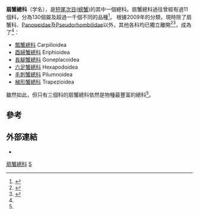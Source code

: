{{Automatic taxobox
| taxon = Xanthoidea
| image = Xantho_poressa_2009_G2.jpg
| image_caption = ''Xantho poressa''
| authority = {{le|William Sharp Macleay|William Sharp Macleay|Macleay}}, 1838
| subdivision_ranks = [[科|科]]
| subdivision = 
*[[Panopeidae|Panopeidae]]
*[[Pseudorhombilidae|Pseudorhombilidae]]
*[[扇蟹科|扇蟹科]] ''Xanthidae''
}}
'''扇蟹總科'''（学名{{lang|la|''Xanthoidea''}}），是[[短尾次目|短尾次目]]([[螃蟹|螃蟹]])的其中一個總科。扇蟹總科過往曾經有過11個科，分為130個屬及超過一千個不同的品種<ref name="Martin & Davis">{{cite book |url=http://www.nhm.org/research/publications/CrustaceaClassification.pdf |title=An Updated Classification of the Recent Crustacea |author=Joel W. Martin & George E. Davis |year=2001 |pages=132 pp |publisher=Natural History Museum of Los Angeles County |format=[[Portable_Document_Format|PDF]] |access-date=2007-09-29 |archive-date=2006-05-25 |archive-url=http://web.archive.bibalex.org/web/20060525172232/http://www.nhm.org/research/publications/CrustaceaClassification.pdf |dead-url=no }}</ref>。
根據2009年的分類，現時除了扇蟹科、[[Panopeidae|Panopeidae]]及[[Pseudorhombilidae|Pseudorhombilidae]]以外，其他各科均已獨立離開<ref name="Grave">{{cite journal|journal=[[Raffles_Bulletin_of_Zoology|Raffles Bulletin of Zoology]] |year=2009 |volume=Suppl. 21 |pages=1–109 |title=A classification of living and fossil genera of decapod crustaceans |author=Sammy De Grave, N. Dean Pentcheff, Shane T. Ahyong ''et al.'' |url=http://rmbr.nus.edu.sg/rbz/biblio/s21/s21rbz1-109.pdf |deadurl=yes |archiveurl=https://web.archive.org/web/20110606064728/http://rmbr.nus.edu.sg/rbz/biblio/s21/s21rbz1-109.pdf |archivedate=2011-06-06 }}</ref><ref name="Ng">{{cite journal|journal=[[Raffles_Bulletin_of_Zoology|Raffles Bulletin of Zoology]] |year=2008 |volume=17 |pages=1–286 |title=Systema Brachyurorum: Part I. An annotated checklist of extant Brachyuran crabs of the world |author=P. K. L. Ng, D. Guinot & P. J. F. Davie |url=http://rmbr.nus.edu.sg/rbz/biblio/s17/s17rbz.pdf |deadurl=yes |archiveurl=https://web.archive.org/web/20110606061453/http://rmbr.nus.edu.sg/rbz/biblio/s17/s17rbz.pdf |archivedate=2011-06-06 }}</ref>，成為了<ref name="Ng"/>：
* [[瓢蟹總科|瓢蟹總科]] Carpilioidea
* [[酉婦蟹總科|酉婦蟹總科]] Eriphioidea
* [[長腳蟹總科|長腳蟹總科]] Goneplacoidea
* [[六足蟹總科|六足蟹總科]] Hexapodoidea
* [[毛刺蟹總科|毛刺蟹總科]] Pilumnoidea
* [[梯形蟹總科|梯形蟹總科]] Trapezioidea
雖然如此，但只有三個科的扇蟹總科依然是物種最豐富的總科<ref name="Ng"/>。

== 參考 ==
{{Reflist|32em}}

== 外部連結 ==
*{{commonscat-inline}}

{{Brachyura}}
{{Taxonbar|from=Q583558}}

[[Category:扇蟹總科|]]
[[Category:十足目|S]]

{{crab-stub}}